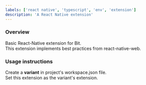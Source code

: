```yaml
---
labels: ['react native', 'typescript', 'env', 'extension']
description: 'A React Native extension'
---
```


### Overview

Basic React-Native extension for Bit.  
This extension implements best practices from react-native-web.

### Usage instructions

Create a **variant** in project's workspace.json file.  
Set this extension as the variant's extension.

